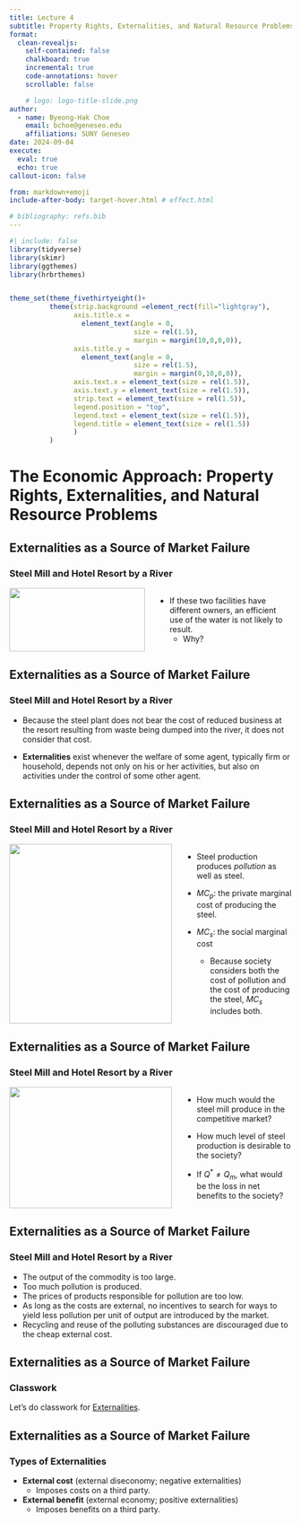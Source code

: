 ```yaml
---
title: Lecture 4
subtitle: Property Rights, Externalities, and Natural Resource Problems
format:
  clean-revealjs:
    self-contained: false
    chalkboard: true
    incremental: true
    code-annotations: hover
    scrollable: false

    # logo: logo-title-slide.png
author:
  - name: Byeong-Hak Choe
    email: bchoe@geneseo.edu
    affiliations: SUNY Geneseo
date: 2024-09-04
execute: 
  eval: true
  echo: true
callout-icon: false

from: markdown+emoji
include-after-body: target-hover.html # effect.html

# bibliography: refs.bib
---
```



```r
#| include: false
library(tidyverse)
library(skimr)
library(ggthemes)
library(hrbrthemes)


theme_set(theme_fivethirtyeight()+
          theme(strip.background =element_rect(fill="lightgray"),
                axis.title.x = 
                  element_text(angle = 0,
                               size = rel(1.5),
                               margin = margin(10,0,0,0)),
                axis.title.y = 
                  element_text(angle = 0,
                               size = rel(1.5),
                               margin = margin(0,10,0,0)),
                axis.text.x = element_text(size = rel(1.5)),
                axis.text.y = element_text(size = rel(1.5)),
                strip.text = element_text(size = rel(1.5)),
                legend.position = "top",
                legend.text = element_text(size = rel(1.5)),
                legend.title = element_text(size = rel(1.5))
                )
          )
```




# The Economic Approach: Property Rights, Externalities, and Natural Resource Problems {background-color="#1c4982"}


## Externalities as a Source of Market Failure
### Steel Mill and Hotel Resort by a River


:::: {.columns}

::: {.column width="50%"}
<div style="text-align: center; width: 100%; margin: auto;">
  <img src="https://bcdanl.github.io/lec_figs/steel-resort-externality.png" style="width: 100%; margin-bottom: -20px;">
  <p style="font-weight: bold;"></p>
</div>

:::

::: {.column width="50%"}

- If these two facilities have different owners, an efficient use of the water is not likely to result.
  - Why?

:::
::::


## Externalities as a Source of Market Failure
### Steel Mill and Hotel Resort by a River

- Because the steel plant does not bear the cost of reduced business at the resort resulting from waste being dumped into the river, it does not consider that cost.

- **Externalities** exist whenever the welfare of some agent, typically firm or household, depends not only on his or her activities, but also on activities under the control of some other agent.





## Externalities as a Source of Market Failure
### Steel Mill and Hotel Resort by a River

:::: {.columns}

::: {.column width="60%"}
<div style="text-align: center; width: 100%; margin: auto;">
  <img src="https://bcdanl.github.io/lec_figs/tl-fig2-4.png" style="width: 100%; margin-bottom: -20px;">
  <p style="font-weight: bold;"></p>
</div>

:::

::: {.column width="40%"}

- Steel production produces *pollution* as well as steel. 

- $MC_{p}$: the private marginal cost of producing the steel. 
- $MC_{s}$: the social marginal cost
  - Because society considers both the cost of pollution and the cost of producing the steel, $MC_{s}$ includes both.


:::
::::










## Externalities as a Source of Market Failure
### Steel Mill and Hotel Resort by a River


:::: {.columns}

::: {.column width="60%"}
<div style="text-align: center; width: 100%; margin: auto;">
  <img src="https://bcdanl.github.io/lec_figs/tl-fig2-4.png" style="width: 100%; margin-bottom: -20px;">
  <p style="font-weight: bold;"></p>
</div>


:::

::: {.column width="40%"}

- How much would the steel mill produce in the competitive market?

- How much level of steel production is desirable to the society?

- If $Q^{*} \neq Q_{m}$, what would be the loss in net benefits to the society? 


:::
::::







## Externalities as a Source of Market Failure
### Steel Mill and Hotel Resort by a River


- The output of the commodity is too large.
- Too much pollution is produced.
- The prices of products responsible for pollution are too low.
- As long as the costs are external, no incentives to search for ways to yield less pollution per unit of output are introduced by the market.
- Recycling and reuse of the polluting substances are discouraged due to the cheap external cost.



## Externalities as a Source of Market Failure
### Classwork

Let's do classwork for [Externalities](https://bcecon.github.io/econ-cw/econ-341-cw-01.html).


## Externalities as a Source of Market Failure
### Types of Externalities

- **External cost** (external diseconomy; negative externalities) 
  - Imposes costs on a third party. 

- **External benefit** (external economy; positive externalities) 
  - Imposes benefits on a third party.


